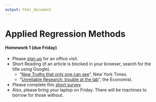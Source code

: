 ```yaml
---
output: html_document
---
```

# Applied Regression Methods

#### Homework 1 (due Friday)
- Please [sign up](https://docs.google.com/a/mtholyoke.edu/spreadsheets/d/1d6T28DhkwoZT6AyXh6BDY4G24h4asFC7WXyqcD9ajMI/edit#gid=0)
for an office visit. 
- Short Reading (if an article is blocked in your browser, search for the title using
Google).
    - "[New Truths that only one can see](http://www.nytimes.com/2014/01/21/science/new-truths-that-only-one-can-see.html?_r=0)",
    New York Times.
    - "[Unreliable Research: trouble at the lab](http://www.economist.com/news/briefing/21588057-scientists-think-science-self-correcting-alarming-degree-it-not-trouble)", 
    the Economist.
- Please complete this [short survey](https://docs.google.com/a/mtholyoke.edu/forms/d/1MM1RmeS38qd_Mi34p7Beud4GNX2FteG3bpAh2YKa_tU/viewform).
- Also, please bring your laptop on Friday.  There will be machines to borrow for those
without.